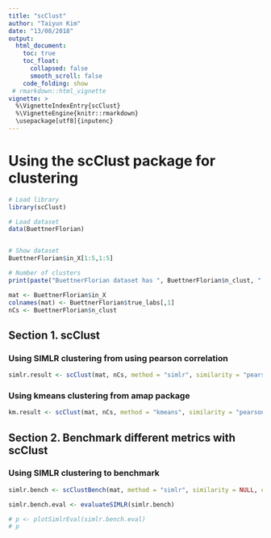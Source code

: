```yaml
---
title: "scClust"
author: "Taiyun Kim"
date: "13/08/2018"
output: 
  html_document:
    toc: true
    toc_float:
      collapsed: false
      smooth_scroll: false
    code_folding: show
 # rmarkdown::html_vignette
vignette: >
  %\VignetteIndexEntry{scClust}
  %\VignetteEngine{knitr::rmarkdown}
  \usepackage[utf8]{inputenc}
---
```



# Using the scClust package for clustering

```r
# Load library
library(scClust)

# Load dataset
data(BuettnerFlorian)


# Show dataset
BuettnerFlorian$in_X[1:5,1:5]

# Number of clusters
print(paste("BuettnerFlorian dataset has ", BuettnerFlorian$n_clust, " clusters", sep = ""))

mat <- BuettnerFlorian$in_X
colnames(mat) <- BuettnerFlorian$true_labs[,1]
nCs <- BuettnerFlorian$n_clust
```

## Section 1. scClust


### Using SIMLR clustering from using pearson correlation

```r
simlr.result <- scClust(mat, nCs, method = "simlr", similarity = "pearson", geneFilter = 0, seed = 1, cores.ratio = 1)
```



### Using kmeans clustering from amap package

```r
km.result <- scClust(mat, nCs, method = "kmeans", similarity = "pearson", geneFilter = 0, seed = 1, iter.max = 100, nstart = 25)
```



## Section 2. Benchmark different metrics with scClust


### Using SIMLR clustering to benchmark

```r


simlr.bench <- scClustBench(mat, method = "simlr", similarity = NULL, cores = 4, cores.ratio = 0)

simlr.bench.eval <- evaluateSIMLR(simlr.bench)

# p <- plotSimlrEval(simlr.bench.eval)
# p
```
